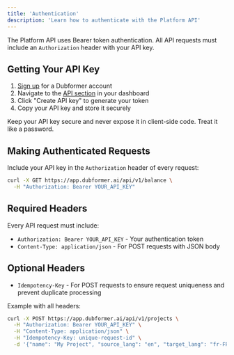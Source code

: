 ```yaml
---
title: 'Authentication'
description: 'Learn how to authenticate with the Platform API'
---
```


The Platform API uses Bearer token authentication. All API requests must include an `Authorization` header with your API key.

## Getting Your API Key

1. [Sign up](https://app.dubformer.ai/signup) for a Dubformer account
2. Navigate to the [API section](https://app.dubformer.ai/docs/api) in your dashboard
3. Click "Create API key" to generate your token
4. Copy your API key and store it securely

<Warning>
Keep your API key secure and never expose it in client-side code. Treat it like a password.
</Warning>

## Making Authenticated Requests

Include your API key in the `Authorization` header of every request:

```bash
curl -X GET https://app.dubformer.ai/api/v1/balance \
  -H "Authorization: Bearer YOUR_API_KEY"
```

## Required Headers

Every API request must include:

- `Authorization: Bearer YOUR_API_KEY` - Your authentication token
- `Content-Type: application/json` - For POST requests with JSON body

## Optional Headers

- `Idempotency-Key` - For POST requests to ensure request uniqueness and prevent duplicate processing

Example with all headers:

```bash
curl -X POST https://app.dubformer.ai/api/v1/projects \
  -H "Authorization: Bearer YOUR_API_KEY" \
  -H "Content-Type: application/json" \
  -H "Idempotency-Key: unique-request-id" \
  -d '{"name": "My Project", "source_lang": "en", "target_lang": "fr-FR"}'
```